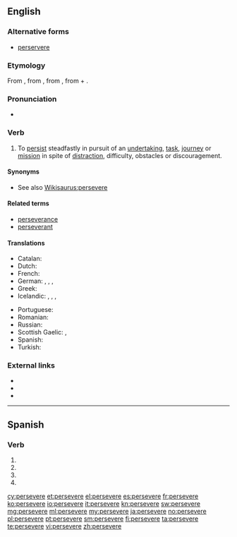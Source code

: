 ==English==

===Alternative forms===
* [[perservere]]

===Etymology===
From {{etyl|fr|en}} {{term|persévérer||lang=la}}, from {{etyl|la|en}} {{term|perseverare||to continue steadfastly, persist, persevere|lang=la}}, from {{term|perseverus||very strict or earnest|lang=la}}, from {{term|per||through|lang=la}} + {{term|severus||strict, earnest|lang=la}}.

===Pronunciation===
* {{rhymes|ɪə(ɹ)}}

===Verb===
{{en-verb|persever|ing}}

# To [[persist]] steadfastly in pursuit of an [[undertaking]], [[task]], [[journey]] or [[mission]] in spite of [[distract]]ion, difficulty, obstacles or discouragement.

====Synonyms====
* See also [[Wikisaurus:persevere]]

====Related terms====
* [[perseverance]]
* [[perseverant]]

====Translations====
{{trans-top|To persist steadfastly}}
* Catalan: {{t+|ca|perseverar}}
* Dutch: {{t+|nl|handhaven}}
* French: {{t+|fr|persévérer}}
* German: {{t|de|ausdauern}}, {{t|de|ausharren}}, {{t+|de|beharren}}, {{t+|de|durchhalten}}
* Greek: {{t+|el|αντέχω}}
* Icelandic: {{t|is|halda ótrauður áfram}}, {{t|is|seiglast við}}, {{t|is|láta ekki deigan síga}}, {{t|is|láta engan bilbug á sér finna}}
{{trans-mid}}
* Portuguese: {{t+|pt|perseverar}}
* Romanian: {{t+|ro|persevera}}
* Russian: {{t+|ru|добиваться}}
* Scottish Gaelic: {{t|gd|lean air}}, {{t|gd|cum ri}}
* Spanish: {{t+|es|perseverar}}
* Turkish: {{t+|tr|sebat etmek}}
{{trans-bottom}}

===External links===
* {{R:Webster 1913}}
* {{R:Century 1911}}
* {{R:OneLook}}

----

==Spanish==

===Verb===
{{es-verb-form|perseverar}}

# {{es-verb form of|ending=ar|mood=imperative|pers=2|formal=yes|number=singular|perseverar}}
# {{es-verb form of|ending=ar|mood=subjunctive|tense=present|pers=1|number=singular|perseverar}}
# {{es-verb form of|ending=ar|mood=subjunctive|tense=present|pers=2|formal=yes|number=singular|perseverar}}
# {{es-verb form of|ending=ar|mood=subjunctive|tense=present|pers=3|number=singular|perseverar}}

[[cy:persevere]]
[[et:persevere]]
[[el:persevere]]
[[es:persevere]]
[[fr:persevere]]
[[ko:persevere]]
[[io:persevere]]
[[it:persevere]]
[[kn:persevere]]
[[sw:persevere]]
[[mg:persevere]]
[[ml:persevere]]
[[my:persevere]]
[[ja:persevere]]
[[no:persevere]]
[[pl:persevere]]
[[pt:persevere]]
[[sm:persevere]]
[[fi:persevere]]
[[ta:persevere]]
[[te:persevere]]
[[vi:persevere]]
[[zh:persevere]]
